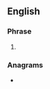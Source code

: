 {{also|iaw}}
==English==

===Phrase===
{{en-phrase}}

# {{initialism of|en|in [[accordance]] with}}

===Anagrams===
* {{anagrams|en|a=aiw|WAI|WIA|iwa|wai}}